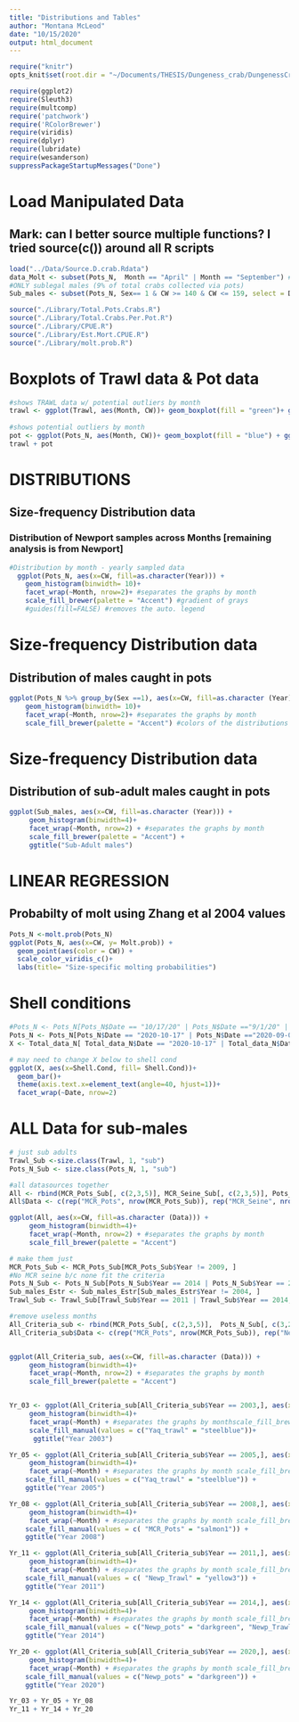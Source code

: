 ```yaml
---
title: "Distributions and Tables"
author: "Montana McLeod"
date: "10/15/2020"
output: html_document
---
```


```r
require("knitr")
opts_knit$set(root.dir = "~/Documents/THESIS/Dungeness_crab/DungenessCrabMortality/Code")
```


```r
require(ggplot2)
require(Sleuth3)
require(multcomp)
require('patchwork')
require('RColorBrewer')
require(viridis)
require(dplyr)
require(lubridate)
require(wesanderson)
suppressPackageStartupMessages("Done")
```


# Load Manipulated Data
## Mark: can I better source multiple functions? I tried source(c()) around all R scripts
```r
load("../Data/Source.D.crab.Rdata")
data_Molt <- subset(Pots_N,  Month == "April" | Month == "September") #Pre-molt and post-molt
#ONLY sublegal males (9% of total crabs collected via pots)
Sub_males <- subset(Pots_N, Sex== 1 & CW >= 140 & CW <= 159, select = Date : Soak.Time.hr)

source("./Library/Total.Pots.Crabs.R")
source("./Library/Total.Crabs.Per.Pot.R")
source("./Library/CPUE.R")
source("./Library/Est.Mort.CPUE.R")
source("./Library/molt.prob.R")
```


# Boxplots of Trawl data & Pot data
```r
#shows TRAWL data w/ potential outliers by month
trawl <- ggplot(Trawl, aes(Month, CW))+ geom_boxplot(fill = "green")+ ggtitle("Trawl Data")
 
#shows potential outliers by month
pot <- ggplot(Pots_N, aes(Month, CW))+ geom_boxplot(fill = "blue") + ggtitle("Pot Data")
trawl + pot
```

# DISTRIBUTIONS
## Size-frequency Distribution data
### Distribution of Newport samples across Months [remaining analysis is from Newport]
```r
#Distribution by month - yearly sampled data
  ggplot(Pots_N, aes(x=CW, fill=as.character(Year))) +
    geom_histogram(binwidth= 10)+ 
    facet_wrap(~Month, nrow=2)+ #separates the graphs by month
    scale_fill_brewer(palette = "Accent") #gradient of grays
    #guides(fill=FALSE) #removes the auto. legend 
```

# Size-frequency Distribution data
## Distribution of males caught in pots
```r
ggplot(Pots_N %>% group_by(Sex ==1), aes(x=CW, fill=as.character (Year))) +
    geom_histogram(binwidth= 10)+ 
    facet_wrap(~Month, nrow=2)+ #separates the graphs by month
    scale_fill_brewer(palette = "Accent") #colors of the distributions 
```

# Size-frequency Distribution data
## Distribution of sub-adult males caught in pots
```r
ggplot(Sub_males, aes(x=CW, fill=as.character (Year))) +
     geom_histogram(binwidth=4)+ 
     facet_wrap(~Month, nrow=2) + #separates the graphs by month
     scale_fill_brewer(palette = "Accent") +
     ggtitle("Sub-Adult males")
```


# LINEAR REGRESSION
##  Probabilty of molt using Zhang et al 2004 values
```r
Pots_N <-molt.prob(Pots_N)
ggplot(Pots_N, aes(x=CW, y= Molt.prob)) +
  geom_point(aes(color = CW)) +
  scale_color_viridis_c()+
  labs(title= "Size-specific molting probabilities")
```


# Shell conditions
```r
#Pots_N <- Pots_N[Pots_N$Date == "10/17/20" | Pots_N$Date =="9/1/20" | Pots_N$Date =="9/15/20" |Pots_N$Date == "9/29/20",]
Pots_N <- Pots_N[Pots_N$Date == "2020-10-17" | Pots_N$Date =="2020-09-01" | Pots_N$Date =="2020-09-15" |Pots_N$Date == "2020-09-29",]
X <- Total_data_N[ Total_data_N$Date == "2020-10-17" | Total_data_N$Date =="2020-09-01" | Total_data_N$Date =="2020-09-15" |Total_data_N$Date == "2020-09-29",]

# may need to change X below to shell cond 
ggplot(X, aes(x=Shell.Cond, fill= Shell.Cond))+
  geom_bar()+
  theme(axis.text.x=element_text(angle=40, hjust=1))+
  facet_wrap(~Date, nrow=2)
```



# ALL Data for sub-males 
```r
# just sub adults
Trawl_Sub <-size.class(Trawl, 1, "sub")
Pots_N_Sub <- size.class(Pots_N, 1, "sub")

#all datasources together 
All <- rbind(MCR_Pots_Sub[, c(2,3,5)], MCR_Seine_Sub[, c(2,3,5)], Pots_N_Sub[, c(3,2,4)],  Sub_males_Estr[, c(4,2,7)], Trawl_Sub[, c(3,2,4)] )
All$Data <- c(rep("MCR_Pots", nrow(MCR_Pots_Sub)), rep("MCR_Seine", nrow(MCR_Seine_Sub)), rep("Newp_pots", nrow(Pots_N_Sub)), rep("Yaq_trawl", nrow(Sub_males_Estr)), rep("Newp_Trawl", nrow(Trawl_Sub)) )

ggplot(All, aes(x=CW, fill=as.character (Data))) +
     geom_histogram(binwidth=4)+ 
     facet_wrap(~Month, nrow=2) + #separates the graphs by month
     scale_fill_brewer(palette = "Accent")

```



```r

# make them just 
MCR_Pots_Sub <- MCR_Pots_Sub[MCR_Pots_Sub$Year != 2009, ]
#No MCR seine b/c none fit the criteria
Pots_N_Sub <- Pots_N_Sub[Pots_N_Sub$Year == 2014 | Pots_N_Sub$Year == 2020, ]
Sub_males_Estr <- Sub_males_Estr[Sub_males_Estr$Year != 2004, ]
Trawl_Sub <- Trawl_Sub[Trawl_Sub$Year == 2011 | Trawl_Sub$Year == 2014, ]

#remove useless months
All_Criteria_sub <- rbind(MCR_Pots_Sub[, c(2,3,5)],  Pots_N_Sub[, c(3,2,4)],  Sub_males_Estr[, c(4,2,7)], Trawl_Sub[, c(3,2,4)] )
All_Criteria_sub$Data <- c(rep("MCR_Pots", nrow(MCR_Pots_Sub)), rep("Newp_pots", nrow(Pots_N_Sub)), rep("Yaq_trawl", nrow(Sub_males_Estr)), rep("Newp_Trawl", nrow(Trawl_Sub)) )


ggplot(All_Criteria_sub, aes(x=CW, fill=as.character (Data))) +
     geom_histogram(binwidth=4)+ 
     facet_wrap(~Month, nrow=2) + #separates the graphs by month
     scale_fill_brewer(palette = "Accent")


Yr_03 <- ggplot(All_Criteria_sub[All_Criteria_sub$Year == 2003,], aes(x=CW, fill=Data)) +
     geom_histogram(binwidth=4)+ 
     facet_wrap(~Month) + #separates the graphs by monthscale_fill_brewer("steelblue")
     scale_fill_manual(values = c("Yaq_trawl" = "steelblue"))+
      ggtitle("Year 2003")

Yr_05 <- ggplot(All_Criteria_sub[All_Criteria_sub$Year == 2005,], aes(x=CW, fill=Data)) +
     geom_histogram(binwidth=4)+ 
     facet_wrap(~Month) + #separates the graphs by month scale_fill_brewer("steelblue")
    scale_fill_manual(values = c("Yaq_trawl" = "steelblue")) +
    ggtitle("Year 2005")

Yr_08 <- ggplot(All_Criteria_sub[All_Criteria_sub$Year == 2008,], aes(x=CW, fill=Data)) +
     geom_histogram(binwidth=4)+ 
     facet_wrap(~Month) + #separates the graphs by month scale_fill_brewer("orange")
    scale_fill_manual(values = c( "MCR_Pots" = "salmon1")) +
    ggtitle("Year 2008")

Yr_11 <- ggplot(All_Criteria_sub[All_Criteria_sub$Year == 2011,], aes(x=CW, fill=Data)) +
     geom_histogram(binwidth=4)+ 
     facet_wrap(~Month) + #separates the graphs by month scale_fill_brewer("darkolivegreen")
    scale_fill_manual(values = c( "Newp_Trawl" = "yellow3")) +
    ggtitle("Year 2011")

Yr_14 <- ggplot(All_Criteria_sub[All_Criteria_sub$Year == 2014,], aes(x=CW, fill=Data)) +
     geom_histogram(binwidth=4)+ 
     facet_wrap(~Month) + #separates the graphs by month scale_fill_brewer("purple","darkolivegreen")
    scale_fill_manual(values = c("Newp_pots" = "darkgreen", "Newp_Trawl" = "yellow3"))+
    ggtitle("Year 2014")

Yr_20 <- ggplot(All_Criteria_sub[All_Criteria_sub$Year == 2020,], aes(x=CW, fill=Data)) +
     geom_histogram(binwidth=4)+ 
     facet_wrap(~Month) + #separates the graphs by month scale_fill_brewer("purple")
    scale_fill_manual(values = c("Newp_pots" = "darkgreen")) +
    ggtitle("Year 2020")

Yr_03 + Yr_05 + Yr_08 
Yr_11 + Yr_14 + Yr_20 

```

